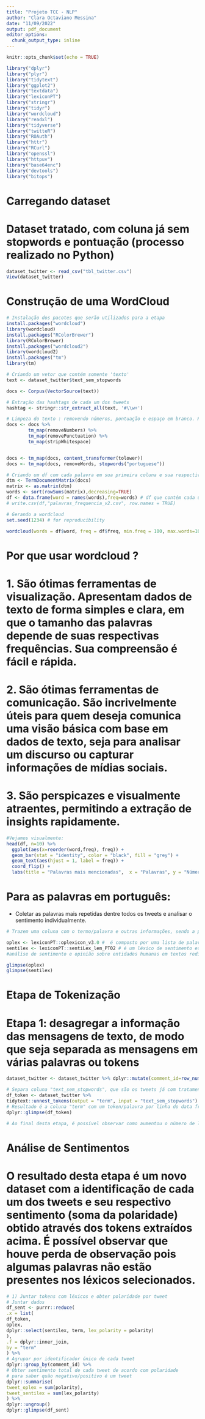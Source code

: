 ```yaml
---
title: "Projeto TCC - NLP"
author: "Clara Octaviano Messina"
date: "11/09/2022"
output: pdf_document
editor_options: 
  chunk_output_type: inline
---
```


```r
knitr::opts_chunk$set(echo = TRUE)
```

```r
library("dplyr")
library("plyr")
library("tidytext")
library("ggplot2")
library("textdata")
library("lexiconPT")
library("stringr")
library("tidyr")
library("wordcloud")
library("readxl")
library("tidyverse")
library("twitteR")
library("ROAuth")
library("httr")
library("RCurl")
library("openssl")
library("httpuv")
library("base64enc")
library("devtools")
library("bitops")
```

# Carregando dataset 
# Dataset tratado, com coluna já sem stopwords e pontuação (processo realizado no Python)
```r
dataset_twitter <- read_csv("tbl_twitter.csv")
View(dataset_twitter)
```


# Construção de uma WordCloud
```r
# Instalação dos pacotes que serão utilizados para a etapa
install.packages("wordcloud")
library(wordcloud)
install.packages("RColorBrewer")
library(RColorBrewer)
install.packages("wordcloud2")
library(wordcloud2)
install.packages("tm")
library(tm)

# Criando um vetor que contém somente 'texto'
text <- dataset_twitter$text_sem_stopwords

docs <- Corpus(VectorSource(text))

# Extração das hashtags de cada um dos tweets
hashtag <- stringr::str_extract_all(text, '#\\w+') 

# Limpeza do texto : removendo números, pontuação e espaço em branco. Removação de stopwords e consolidação dos textos em letras minúsculas. 
docs <- docs %>%  
        tm_map(removeNumbers) %>%
        tm_map(removePunctuation) %>%
        tm_map(stripWhitespace)


docs <- tm_map(docs, content_transformer(tolower))
docs <- tm_map(docs, removeWords, stopwords("portuguese"))

```

```r
# Criando um df com cada palavra em sua primeira coluna e sua respectiva frequência
dtm <- TermDocumentMatrix(docs) 
matrix <- as.matrix(dtm) 
words <- sort(rowSums(matrix),decreasing=TRUE) 
df <- data.frame(word = names(words),freq=words) # df que contém cada uma das frequências das palavras
# write.csv(df,"palavras_frequencia_v2.csv", row.names = TRUE)
```

```r
# Gerando a wordcloud
set.seed(1234) # for reproducibility 

wordcloud(words = df$word, freq = df$freq, min.freq = 100, max.words=100, random.order=FALSE, rot.per=0.20, colors=brewer.pal(8, "Dark2"))
```
# Por que usar wordcloud ?
# 1. São ótimas ferramentas de visualização. Apresentam dados de texto de forma simples e clara, em que o tamanho das palavras depende de suas respectivas frequências. Sua compreensão é fácil e rápida. 
# 2. São ótimas ferramentas de comunicação. São incrivelmente úteis para quem deseja comunica uma visão básica com base em dados de texto, seja para analisar um discurso ou capturar informações de mídias sociais.
# 3. São perspicazes e visualmente atraentes, permitindo a extração de insights rapidamente. 


```r
#Vejamos visualmente:
head(df, n=10) %>%
  ggplot(aes(x=reorder(word,freq), freq)) +
  geom_bar(stat = "identity", color = "black", fill = "grey") +
  geom_text(aes(hjust = 1, label = freq)) + 
  coord_flip() + 
  labs(title = "Palavras mais mencionadas",  x = "Palavras", y = "Número de usos")
```

# Para as palavras em português: 
  * Coletar as palavras mais repetidas dentre todos os tweets e analisar o sentimento individualmente. 
```r
# Trazem uma coluna com o termo/palavra e outras informações, sendo a polaridade a principal delas, pois indica se o termo está associado a um sentimento negativo ou positivo, e que será utilizado para fazer a análise de sentimentos. 

oplex <- lexiconPT::oplexicon_v3.0 #  é composto por uma lista de palavras classificadas com a sua categoria morfológica e anotadas com a polaridade positiva, negativa ou neutra.
sentilex <- lexiconPT::sentiLex_lem_PT02 # é um léxico de sentimento especificamente concebido para a
#análise de sentimento e opinião sobre entidades humanas em textos redigidos em português

glimpse(oplex)
glimpse(sentilex)
```

# Etapa de Tokenização

# Etapa 1: desagregar a informação das mensagens de texto, de modo que seja separada as mensagens em várias palavras ou tokens

```r
dataset_twitter <- dataset_twitter %>% dplyr::mutate(comment_id=row_number())
```

```r
# Separa coluna "text_sem_stopwords", que são os tweets já com tratamento feito, em n tokens/palavras
df_token <- dataset_twitter %>%
tidytext::unnest_tokens(output = "term", input = "text_sem_stopwords")
# Resultado é a coluna "term" com um token/palavra por linha do data frame
dplyr::glimpse(df_token)

# Ao final desta etapa, é possível observar como aumentou o número de linhas da nossa base de dados. 
```

# Análise de Sentimentos
# O resultado desta etapa é um novo dataset com a identificação de cada um dos tweets e seu respectivo sentimento (soma da polaridade) obtido através dos tokens extraídos acima. É possível observar que houve perda de observação pois algumas palavras não estão presentes nos léxicos selecionados. 
```r
# 1) Juntar tokens com léxicos e obter polaridade por tweet
# Juntar dados
df_sent <- purrr::reduce(
.x = list(
df_token,
oplex,
dplyr::select(sentilex, term, lex_polarity = polarity)
),
.f = dplyr::inner_join,
by = "term"
) %>%
# Agrupar por identificador único de cada tweet
dplyr::group_by(comment_id) %>%
# Obter sentimento total de cada tweet de acordo com polaridade
# para saber quão negativo/positivo é um tweet
dplyr::summarise(
tweet_oplex = sum(polarity),
tweet_sentilex = sum(lex_polarity)
) %>%
dplyr::ungroup()
dplyr::glimpse(df_sent)
```

